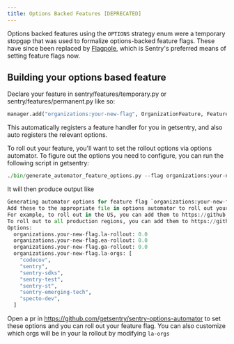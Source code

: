 ```yaml
---
title: Options Backed Features [DEPRECATED]
---
```


Options backed features using the `OPTIONS` strategy enum were a temporary stopgap
that was used to formalize options-backed feature flags. These have since been
replaced by [Flagpole](/backend/feature-flags/flagpole/), which is Sentry's preferred
means of setting feature flags now.


## Building your options based feature
Declare your feature in sentry/features/temporary.py or
sentry/features/permanent.py like so:
```python
manager.add("organizations:your-new-flag", OrganizationFeature, FeatureHandlerStrategy.OPTIONS)
```

This automatically registers a feature handler for you in getsentry, and also
auto registers the relevant options.

To roll out your feature, you'll want to set the rollout options via options
automator. To figure out the options you need to configure, you can run the
following script in getsentry:
```python
./bin/generate_automator_feature_options.py --flag organizations:your-new-flag
```

It will then produce output like

```python
Generating automator options for feature flag `organizations:your-new-flag`
Add these to the appropriate file in options automator to roll out your feature
For example, to roll out in the US, you can add them to https://github.com/getsentry/sentry-options-automator/blob/main/options/regions/us/app.yaml
To roll out to all production regions, you can add them to https://github.com/getsentry/sentry-options-automator/blob/main/options/default/app.yaml
Options:
  organizations.your-new-flag.la-rollout: 0.0
  organizations.your-new-flag.ea-rollout: 0.0
  organizations.your-new-flag.ga-rollout: 0.0
  organizations.your-new-flag.la-orgs: [
    "codecov",
    "sentry",
    "sentry-sdks",
    "sentry-test",
    "sentry-st",
    "sentry-emerging-tech",
    "specto-dev",
  ]
```

Open a pr in https://github.com/getsentry/sentry-options-automator to set
these options and you can roll out your feature flag. You can also customize
which orgs will be in your la rollout by modifying `la-orgs`
